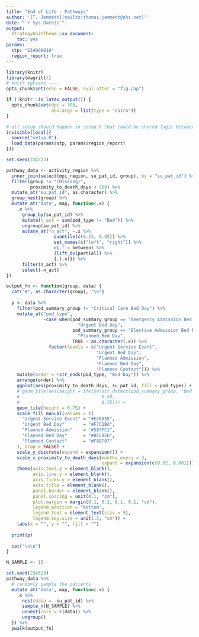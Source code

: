 ```yaml
---
title: "End of Life - Pathways"
author: '[T. Jemmett](mailto:thomas.jemmett@nhs.net)'
date: "`r Sys.Date()`"
output:
  StrategyUnitTheme::su_document:
    toc: yes
params:
  stp: "E54000010"
  region_report: true
---
```


```r
library(knitr)
library(magrittr)
# knitr options ----
opts_chunk$set(echo = FALSE, eval.after = "fig.cap")

if (!knitr::is_latex_output()) {
  opts_chunk$set(dpi = 300,
                 dev.args = list(type = "cairo"))
}

# all setup should happen in setup.R that could be shared logic between files
invisible(local({
  source("setup.R")
  load_data(params$stp, params$region_report)
}))
```

```r
set.seed(234523)

pathway_data <- activity_region %>%
  inner_join(select(mpi_region, su_pat_id, group), by = "su_pat_id") %>%
  filter(group != "(Missing)",
         proximity_to_death_days < 365) %>%
  mutate_at("su_pat_id", as.character) %>%
  group_nest(group) %>%
  mutate_at("data", map, function(.x) {
    .x %>%
      group_by(su_pat_id) %>%
      mutate(n_act = sum(pod_type != "Bed")) %>%
      ungroup(su_pat_id) %>%
      mutate_at("n_act", ~.x %>%
                  quantile(c(0.15, 0.85)) %>%
                  set_names(c("left", "right")) %>%
                  c(.f = between) %>%
                  (lift_dv(partial)) %>%
                  {.(.x)}) %>%
      filter(n_act) %>%
      select(-n_act)
})

output_fn <- function(group, data) {
  cat("#", as.character(group), "\n")
  
  p <- data %>%
    filter(pod_summary_group != "Critical Care Bed Day") %>%
    mutate_at("pod_type",
              ~case_when(pod_summary_group == "Emergency Admission Bed Day" ~
                           "Urgent Bed Day",
                         pod_summary_group == "Elective Admission Bed Day" ~
                           "Planned Bed Day",
                         TRUE ~ as.character(.x)) %>%
                factor(levels = c("Urgent Service Event",
                                  "Urgent Bed Day",
                                  "Planned Admission",
                                  "Planned Bed Day",
                                  "Planned Contact"))) %>%
    mutate(order = !str_ends(pod_type, "Bed Day")) %>%
    arrange(order) %>%
    ggplot(aes(proximity_to_death_days, su_pat_id, fill = pod_type)) +
    # geom_tile(aes(height = ifelse(str_detect(pod_summary_group, "Bed Day"),
    #                               0.50,
    #                               0.75))) +
    geom_tile(height = 0.75) +
    scale_fill_manual(values = c(
      "Urgent Service Event" = "#EC6555",
      "Urgent Bed Day"       = "#F7C1BA",
      "Planned Admission"    = "#587FC1",
      "Planned Bed Day"      = "#BCCBE6",
      "Planned Contact"      = "#F8BF07"
    ), drop = FALSE) +
    scale_y_discrete(expand = expansion()) +
    scale_x_proximity_to_death_days(months_every = 3,
                                    expand = expansion(c(0.02, 0.001))) +
    theme(axis.text.y = element_blank(),
          axis.line.y = element_blank(),
          axis.ticks.y = element_blank(),
          axis.title = element_blank(),
          panel.border = element_blank(),
          panel.spacing = unit(0.1, "cm"),
          plot.margin = margin(0.1, 0.1, 0.1, 0.1, "cm"),
          legend.position = "bottom",
          legend.text = element_text(size = 9),
          legend.key.size = unit(.3, "cm")) +
    labs(x = "", y = "", fill = "")
  
  print(p)
  
  cat("\n\n")
}
```

```r
N_SAMPLE <- 15

set.seed(234523)
pathway_data %>%
  # randomly sample the patients
  mutate_at("data", map, function(.x) {
    .x %>%
      nest(data = -su_pat_id) %>%
      sample_n(N_SAMPLE) %>%
      unnest(cols = c(data)) %>%
      ungroup()
  }) %>%
  pwalk(output_fn)
```
